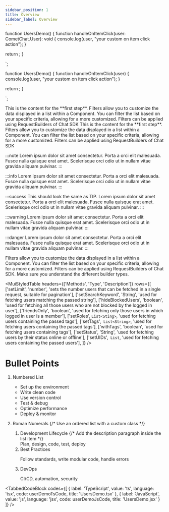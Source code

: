 ```yaml
---
sidebar_position: 1
title: Overview
sidebar_label: Overview
---
```




function UsersDemo() {
  function handleOnItemClick(user: CometChat.User): void {
    console.log(user, "your custom on item click action");
  }

  return <CometChatUsers onItemClick={handleOnItemClick} />;
}

`;


function UsersDemo() {
  function handleOnItemClick(user) {
    console.log(user, "your custom on item click action");
  }

  return <CometChatUsers onItemClick={handleOnItemClick} />;
}

`;


<StepBlock label="Step 01">
  This is the content for the **first step**. Filters allow you to customize the data displayed
  in a list within a Component. You can filter the list based on your specific criteria,
  allowing for a more customized. Filters can be applied using <CodeBadge>RequestBuilders</CodeBadge> of Chat SDK 
</StepBlock>

<StepBlock label="Step 02">
  This is the content for the **first step**. Filters allow you to customize the data displayed
  in a list within a Component. You can filter the list based on your specific criteria,
  allowing for a more customized. Filters can be applied using <CodeBadge>RequestBuilders</CodeBadge> of Chat SDK 
</StepBlock>


:::note
Lorem ipsum dolor sit amet consectetur. Porta a orci elit malesuada. Fusce nulla quisque erat amet. Scelerisque orci odio ut in nullam vitae gravida aliquam pulvinar.
:::

:::info
Lorem ipsum dolor sit amet consectetur. Porta a orci elit malesuada. Fusce nulla quisque erat amet. Scelerisque orci odio ut in nullam vitae gravida aliquam pulvinar. 
:::

:::success
This should look the same as TIP. Lorem ipsum dolor sit amet consectetur. Porta a orci elit malesuada. Fusce nulla quisque erat amet. Scelerisque orci odio ut in nullam vitae gravida aliquam pulvinar.
:::

:::warning
Lorem ipsum dolor sit amet consectetur. Porta a orci elit malesuada. Fusce nulla quisque erat amet. Scelerisque orci odio ut in nullam vitae gravida aliquam pulvinar. 
:::

:::danger
Lorem ipsum dolor sit amet consectetur. Porta a orci elit malesuada. Fusce nulla quisque erat amet. Scelerisque orci odio ut in nullam vitae gravida aliquam pulvinar.
:::

 <FeatureShowcase>
  <FeatureCard
    number="01"
    title="Gif Processing"
    description="Lorem ipsum dolor sit amet purus consectetur adipiscing lacus."
  />
  <FeatureCard
    number="02"
    title="Video Analysis"
    description="Lorem ipsum dolor sit amet purus consectetur adipiscing lacus."
  />
  <FeatureCard
    number="03"
    title="Image Tagging"
    description="Lorem ipsum dolor sit amet purus consectetur adipiscing lacus."
  />
  <FeatureCard
    number="04"
    title="Data Export"
    description="Lorem ipsum dolor sit amet purus consectetur adipiscing lacus."
  />
</FeatureShowcase>

  <CheckListItem>
  Filters allow you to customize the data displayed in a list within a Component. You can filter the list based on your specific criteria, allowing for a more customized.
</CheckListItem>

<CheckListItem>
  Filters can be applied using <CodeBadge>RequestBuilders</CodeBadge> of Chat SDK. Make sure you understand the different builder types.
</CheckListItem>


<MuiStyledTable
  headers={['Methods', 'Type', 'Description']}
  rows={[
  ['setLimit', 'number', 'sets the number users that can be fetched in a single request, suitable for pagination'],
  ['setSearchKeyword', 'String', 'used for fetching users matching the passed string'],
  ['hideBlockedUsers', 'boolean', 'used for fetching all those users who are not blocked by the logged in user'],
  ['friendsOnly', 'boolean', 'used for fetching only those users in which logged in user is a member'],
  ['setRoles', `List<Sting>`, 'used for fetching users containing the passed tags'],
  ['setTags',` List<String>`, 'used for fetching users containing the passed tags'],
  ['withTags', 'boolean', 'used for fetching users containing tags'],
  ['setStatus', 'String', 'used for fetching users by their status online or offline'],
  ['setUIDs',` List`, 'used for fetching users containing the passed users'],
]}
/>


# Bullet Points

1.  Numbered List
    *   Set up the environment
    *   Write clean code
    *   Use version control
    *   Test & debug
    *   Optimize performance
    *   Deploy & monitor

2.  Roman Numerals
    {/* Use an ordered list with a custom class */}
    <ol className='listRomanUpper'>
      <li className="text-body-1 font-regular">
        Development Lifecycle
        {/* Add the description paragraph inside the list item */}
        <div className='listDescription'>
          Plan, design, code, test, deploy
        </div>
      </li>
      <li>
        Best Practices
        <p className='listDescription'>
          Follow standards, write modular code, handle errors
        </p>
      </li>
      <li>
        DevOps
        <p className='listDescription'>
          CI/CD, automation, security
        </p>
      </li>
    </ol>

<TabbedCodeBlock
  codes={[
    { label: 'TypeScript', value: 'ts', language: 'tsx',  code: userDemoTsCode, title: 'UsersDemo.tsx' },
    { label: 'JavaScript', value: 'js', language: 'jsx', code: userDemoJsCode, title: 'UsersDemo.jsx' }
  ]}
/>

<AdditionalResources/>

